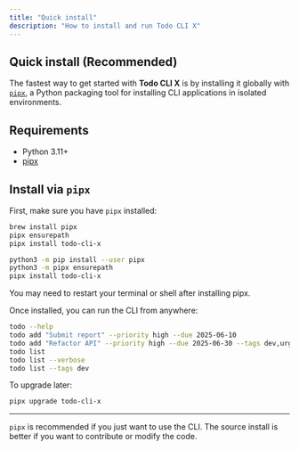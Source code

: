 ```yaml
---
title: "Quick install"
description: "How to install and run Todo CLI X"
---
```


## Quick install (Recommended)

The fastest way to get started with **Todo CLI X** is by installing it globally with [`pipx`](https://pypa.github.io/pipx/), a Python packaging tool for installing CLI applications in isolated environments.

## Requirements

- Python 3.11+
- [pipx](https://pypa.github.io/pipx/)

## Install via `pipx`

First, make sure you have `pipx` installed:

<Tabs>
  <Tab title="macOS (Homebrew)">
  
  ```bash Bash
  brew install pipx
  pipx ensurepath
  pipx install todo-cli-x
  ```
  </Tab>
  
  <Tab title="Linux / Windows">

  ```bash
  python3 -m pip install --user pipx
  python3 -m pipx ensurepath
  pipx install todo-cli-x
  ```
  </Tab>

</Tabs>


<Tip>You may need to restart your terminal or shell after installing pipx.</Tip>

Once installed, you can run the CLI from anywhere:

```bash Bash
todo --help
todo add "Submit report" --priority high --due 2025-06-10
todo add "Refactor API" --priority high --due 2025-06-30 --tags dev,urgent
todo list
todo list --verbose
todo list --tags dev
```

To upgrade later:

```bash Bash
pipx upgrade todo-cli-x
```

---

<Warning>`pipx` is recommended if you just want to use the CLI.
The source install is better if you want to contribute or modify the code.</Warning>